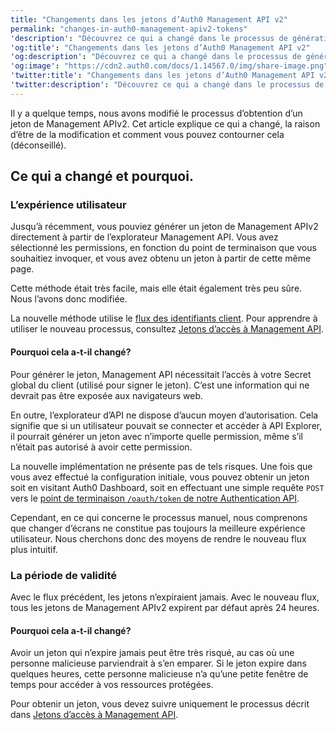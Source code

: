 ```yaml
---
title: "Changements dans les jetons d’Auth0 Management API v2"
permalink: "changes-in-auth0-management-apiv2-tokens"
'description': "Découvrez ce qui a changé dans le processus de génération des jetons d’Auth0 Management API v2 et pourquoi."
'og:title': "Changements dans les jetons d’Auth0 Management API v2"
'og:description': "Découvrez ce qui a changé dans le processus de génération des jetons d’Auth0 Management API v2 et pourquoi."
'og:image': "https://cdn2.auth0.com/docs/1.14567.0/img/share-image.png"
'twitter:title': "Changements dans les jetons d’Auth0 Management API v2"
'twitter:description': "Découvrez ce qui a changé dans le processus de génération des jetons d’Auth0 Management API v2 et pourquoi."
---
```


Il y a quelque temps, nous avons modifié le processus d’obtention d’un jeton de Management APIv2. Cet article explique ce qui a changé, la raison d’être de la modification et comment vous pouvez contourner cela (déconseillé).

## Ce qui a changé et pourquoi.

### L’expérience utilisateur

Jusqu’à récemment, vous pouviez générer un jeton de Management APIv2 directement à partir de l’explorateur <Tooltip href="/docs/fr-ca/glossary?term=management-api" tip="Management API
Un produit permettant aux clients d’effectuer des tâches administratives." cta="Voir le glossaire">Management API</Tooltip>. Vous avez sélectionné les permissions, en fonction du point de terminaison que vous souhaitiez invoquer, et vous avez obtenu un jeton à partir de cette même page.

Cette méthode était très facile, mais elle était également très peu sûre. Nous l’avons donc modifiée.

La nouvelle méthode utilise le [flux des identifiants client](/docs/fr-ca/get-started/authentication-and-authorization-flow/client-credentials-flow). Pour apprendre à utiliser le nouveau processus, consultez [Jetons d’accès à Management API](/docs/fr-ca/secure/tokens/access-tokens/management-api-access-tokens).

#### Pourquoi cela a-t-il changé?

Pour générer le jeton, Management API nécessitait l’accès à votre Secret global du client (utilisé pour signer le jeton). C’est une information qui ne devrait pas être exposée aux navigateurs web.

En outre, l’explorateur d’API ne dispose d’aucun moyen d’autorisation. Cela signifie que si un utilisateur pouvait se connecter et accéder à API Explorer, il pourrait générer un jeton avec n’importe quelle permission, même s’il n’était pas autorisé à avoir cette permission.

La nouvelle implémentation ne présente pas de tels risques. Une fois que vous avez effectué la configuration initiale, vous pouvez obtenir un jeton soit en visitant <Tooltip href="/docs/fr-ca/glossary?term=auth0-dashboard" tip="Auth0 Dashboard
Principal produit d’Auth0 pour configurer vos services." cta="Voir le glossaire">Auth0 Dashboard</Tooltip>, soit en effectuant une simple requête `POST` vers le [point de terminaison `/oauth/token` de notre Authentication API](/docs/fr-ca/api/authentication#client-credentials).

Cependant, en ce qui concerne le processus manuel, nous comprenons que changer d’écrans ne constitue pas toujours la meilleure expérience utilisateur. Nous cherchons donc des moyens de rendre le nouveau flux plus intuitif.

### La période de validité

Avec le flux précédent, les jetons n’expiraient jamais. Avec le nouveau flux, tous les jetons de Management APIv2 expirent par défaut après 24 heures.

#### Pourquoi cela a-t-il changé?

Avoir un jeton qui n’expire jamais peut être très risqué, au cas où une personne malicieuse parviendrait à s’en emparer. Si le jeton expire dans quelques heures, cette personne malicieuse n’a qu’une petite fenêtre de temps pour accéder à vos ressources protégées.

Pour obtenir un jeton, vous devez suivre uniquement le processus décrit dans [Jetons d’accès à Management API](/docs/fr-ca/secure/tokens/access-tokens/management-api-access-tokens).